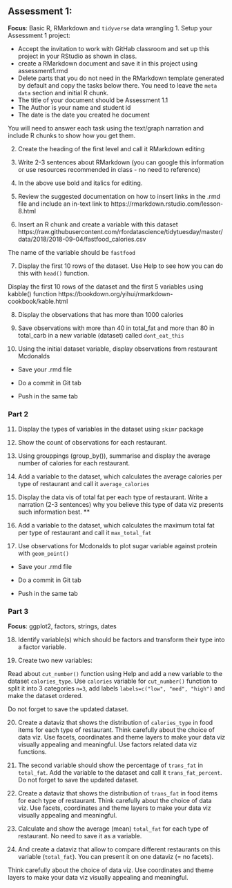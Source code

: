 
## Assessment 1:

**Focus**: Basic R, RMarkdown and `tidyverse` data wrangling
1. Setup your Assessment 1 project:

- Accept the invitation to work with GitHab classroom and set up this project in your RStudio as shown in class.
- create a RMarkdown document and save it in this project using assessment1.rmd
- Delete parts that you do not need in the RMarkdown template generated by default and copy the tasks below there. You need to leave the `meta data` section and initial R chunk.
- The title of your document should be Assessment 1.1
- The Author is your name and student id
- The date is the date you created he document

You will need to answer each task using the text/graph narration and include R chunks to show how you get them.

2. Create the heading of the first level and call it RMarkdown editing

3. Write 2-3 sentences about RMarkdown (you can google this information or use resources recommended in class - no need to reference)

4. In the above use bold and italics for editing.

5. Review the suggested documentation on how to insert links in the .rmd file and include an in-text link to https://rmarkdown.rstudio.com/lesson-8.html

6. Insert an R chunk and create a variable with this dataset
https://raw.githubusercontent.com/rfordatascience/tidytuesday/master/data/2018/2018-09-04/fastfood_calories.csv

The name of the variable should be `fastfood`

7. Display the first 10 rows of the dataset. Use Help to see how you can do this with `head()` function.

Display the first 10 rows of the dataset and the first 5 variables using kabble() function  https://bookdown.org/yihui/rmarkdown-cookbook/kable.html 

8. Display the observations that has more than 1000 calories

9. Save observations with more than 40 in total_fat and more than 80 in total_carb in a new variable (dataset) called `dont_eat_this`

10. Using the initial dataset variable, display observations from restaurant Mcdonalds

- Save your .rmd file 

- Do a commit in Git tab

- Push in the same tab


### Part 2


11. Display the types of variables in the dataset using `skimr` package

12. Show the count of observations for each restaurant.

13. Using grouppings (group_by()), summarise and display the average number of calories for each restaurant.

14. Add a variable to the dataset, which calculates the average calories per type of restaurant and call it `average_calories` 

15. Display the data vis of total fat per each type of restaurant. Write a narration (2-3 sentences) why you believe this type of data viz presents such information best. **

16. Add a variable to the dataset, which calculates the maximum total fat per type of restaurant and call it `max_total_fat` 

17. Use observations for Mcdonalds to plot sugar variable against protein with `geom_point()` 

- Save your .rmd file 

- Do a commit in Git tab

- Push in the same tab


### Part 3

**Focus**: ggplot2, factors, strings, dates  

18. Identify variable(s) which should be factors and transform their type into a factor variable.

19. Create two new variables:

Read about `cut_number()` function using Help and add a new variable to the dataset `calories_type`. Use `calories` variable for `cut_number()` function to split it into 3 categories `n=3`, add labels `labels=c("low", "med", "high")` and make the dataset ordered. 

Do not forget to save the updated dataset. 

20. Create a dataviz that shows the distribution of `calories_type` in food items for each type of restaurant. Think carefully about the choice of data viz. Use facets, coordinates and theme layers to make your data viz visually appealing and meaningful. Use factors related data viz functions.

21. The second variable should show the percentage of `trans_fat` in `total_fat`. Add the variable to the dataset and call it `trans_fat_percent`. Do not forget to save the updated dataset. 

22. Create a dataviz that shows the distribution of `trans_fat` in food items for each type of restaurant. Think carefully about the choice of data viz. Use facets, coordinates and theme layers to make your data viz visually appealing and meaningful.

23. Calculate and show the average (mean)  `total_fat` for each type of restaurant. No need to save it as a variable.

24. And create a dataviz that allow to compare different restaurants on this variable (`total_fat`). You can present it on one dataviz (= no facets). 

Think carefully about the choice of data viz. Use coordinates and theme layers to make your data viz visually appealing and meaningful. 


